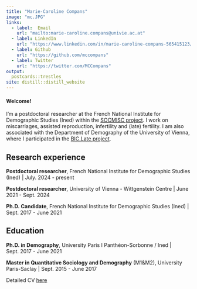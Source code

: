 ---
title: "Marie-Caroline Compans"
image: "mc.JPG"
links:
  - label:  Email
    url: "mailto:marie-caroline.compans@univie.ac.at"
  - label: LinkedIn
    url: "https://www.linkedin.com/in/marie-caroline-compans-565415123/?originalSubdomain=fr"
  - label: Github 
    url: "https://github.com/mccompans"
  - label: Twitter 
    url: "https://twitter.com/MCCompans" 
output:
  postcards::trestles
site: distill::distill_website
---

#### Welcome!

I'm a postdoctoral researcher at the French National Institute for Demographic Studies (Ined) within the [SOCMISC project](https://soc-misc.site.ined.fr/). I work on miscarriages, assisted reproduction, infertility and (late) fertility. I am also associated with the Department of Demography of the University of Vienna, where I participated in the [BIC.Late project](https://biclate.univie.ac.at/).

## Research experience

**Postdoctoral researcher**, French National Institute for Demographic Studies (Ined) \| July. 2024 - present

**Postdoctoral researcher**, University of Vienna - Wittgenstein Centre \| June 2021 - Sept. 2024

**Ph.D. Candidate**, French National Institute for Demographic Studies (Ined) \| Sept. 2017 - June 2021

## Education

**Ph.D. in Demography**, University Paris I Panthéon-Sorbonne / Ined \| Sept. 2017 - June 2021

**Master in Quantitative Sociology and Demography** (M1&M2), University Paris-Saclay \| Sept. 2015 - June 2017



Detailed CV [here](CV_Compans_MC.pdf)